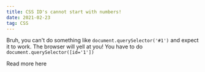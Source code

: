 ```yaml
---
title: CSS ID's cannot start with numbers!
date: 2021-02-23
tag: CSS
---
```


Bruh, you can't do something like `document.querySelector('#1')` and expect it
to work. The browser will yell at you! You have to do
`document.querySelector([id='1'])`

<TextLink href="https://css-tricks.com/ids-cannot-start-with-a-number/">
  Read more here
</TextLink>
